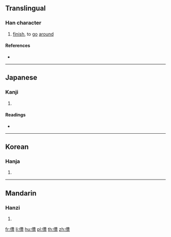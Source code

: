 ==Translingual==

===Han character===
{{Han char|rn=9|rad=人|as=11|sn=13|four=24266|canj=OTWA|ids=⿰亻曹}}

# [[finish]], to [[go]] [[around]]

====References====
* {{Han ref|kx=0114.120|dkj=01008|dj=0242.210|hdz=10209.030|uh=50AE|ud=20654|bh=DCB7|bd=56503}}

----

==Japanese==

===Kanji===
{{ja-kanji|grade=|rs=人11}}

# {{defn|lang=ja|sort=人11}}

====Readings====
* {{ja-readings|on=[[そう]] (sō), [[ぞう]] (zō)|kun=[[おわる]] (owaru), [[めぐる]] (meguru)}}

----

==Korean==

===Hanja===
{{ko-hanja|hangeul=조|rv=jo|mr=cho}}

# {{defn|lang=ko|sort=人11}}

----

==Mandarin==

===Hanzi===
{{cmn-hanzi|pin=[[cáo]] ([[cao2]]), [[zāo]] ([[zao1]])|wg=ts'ao<sup>2</sup>, tsao<sup>1</sup>}}

# {{defn|lang=cmn|sort=人11}}

[[fr:傮]]
[[li:傮]]
[[hu:傮]]
[[pl:傮]]
[[th:傮]]
[[zh:傮]]